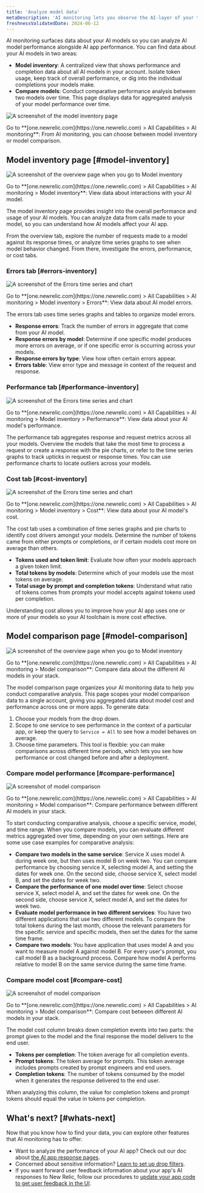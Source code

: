 ```yaml
---
title: 'Analyze model data'
metaDescription: 'AI monitoring lets you observe the AI-layer of your tech stack, giving you a holistic overview of the health and performance of your AI-powered app.'
freshnessValidatedDate: 2024-06-12
---
```


AI monitoring surfaces data about your AI models so you can analyze AI model performance alongside AI app performance. You can find data about your AI models in two areas:

* <DNT>**Model inventory**</DNT>: A centralized view that shows performance and completion data about all AI models in your account. Isolate token usage, keep track of overall performance, or dig into the individual completions your models make.
* <DNT>**Compare models**</DNT>: Conduct comparative performance analysis between two models over time. This page displays data for aggregated analysis of your model performance over time.

<img
  title="Model data overview"
  alt="A screenshot of the model inventory page"
  src="/images/ai_screenshot-crop_intro-to-model-data.webp"
/>

<figcaption>
  Go to **<DNT>[one.newrelic.com](https://one.newrelic.com) > All Capabilities > AI monitoring</DNT>**: From AI monitoring, you can choose between model inventory or model comparison.
</figcaption>

## Model inventory page [#model-inventory]

<img
  title="Model inventory overview"
  alt="A screenshot of the overview page when you go to Model inventory"
  src="/images/ai_screenshot-full_model-inventory-overview-page.webp"
/>

<figcaption>
  Go to **<DNT>[one.newrelic.com](https://one.newrelic.com) > All Capabilities > AI monitoring > Model inventory</DNT>**: View data about interactions with your AI model.
</figcaption>

The <DNT>model inventory</DNT> page provides insight into the overall performance and usage of your AI models. You can analyze data from calls made to your model, so you can understand how AI models affect your AI app.

From the overview tab, explore the number of requests made to a model against its response times, or analyze time series graphs to see when model behavior changed. From there, investigate the errors, performance, or cost tabs.

### Errors tab [#errors-inventory]

<img
  title="Model inventory: Errors"
  alt="A screenshot of the Errors time series and chart"
  src="/images/ai_screenshot-crop_model-inventory-errors.webp"
/>

<figcaption>
  Go to **<DNT>[one.newrelic.com](https://one.newrelic.com) > All Capabilities > AI monitoring > Model inventory > Errors</DNT>**: View data about AI model errors.
</figcaption>

The errors tab uses time series graphs and tables to organize model errors.

* <DNT>**Response errors**</DNT>: Track the number of errors in aggregate that come from your AI model.
* <DNT>**Response errors by model**</DNT>: Determine if one specific model produces more errors on average, or if one specific error is occurring across your models.
* <DNT>**Response errors by type**</DNT>: View how often certain errors appear.
* <DNT>**Errors table**</DNT>: View error type and message in context of the request and response.

### Performance tab [#performance-inventory]

<img
  title="Model inventory: Performance"
  alt="A screenshot of the Errors time series and chart"
  src="/images/ai_screenshot-crop_model-inventory-performance-page.webp"
/>

<figcaption>
  Go to **<DNT>[one.newrelic.com](https://one.newrelic.com) > All Capabilities > AI monitoring > Model inventory > Performance</DNT>**: View data about your AI model's performance.
</figcaption>

The performance tab aggregates response and request metrics across all your models. Overview the models that take the most time to process a request or create a response with the pie charts, or refer to the time series graphs to track upticks in request or response times. You can use performance charts to locate outliers across your models.

### Cost tab [#cost-inventory]

<img
  title="Model inventory: Performance"
  alt="A screenshot of the Errors time series and chart"
  src="/images/ai_screenshot-crop_model-inventory-cost.webp"
/>

<figcaption>
  Go to **<DNT>[one.newrelic.com](https://one.newrelic.com) > All Capabilities > AI monitoring > Model inventory > Cost</DNT>**: View data about your AI model's cost.
</figcaption>

The cost tab uses a combination of time series graphs and pie charts to identify cost drivers amongst your models. Determine the number of tokens came from either prompts or completions, or if certain models cost more on average than others.

* <DNT>**Tokens used and token limit**</DNT>: Evaluate how often your models approach a given token limit.
* <DNT>**Total tokens by models**</DNT>: Determine which of your models use the most tokens on average.
* <DNT>**Total usage by prompt and completion tokens**</DNT>: Understand what ratio of tokens comes from prompts your model accepts against tokens used per completion.

Understanding cost allows you to improve how your AI app uses one or more of your models so your AI toolchain is more cost effective.

## Model comparison page [#model-comparison]

<img
  title="Model inventory overview"
  alt="A screenshot of the overview page when you go to Model inventory"
  src="/images/ai_screenshot-full_ai-model-comparison-page.webp"
/>

<figcaption>
  Go to **<DNT>[one.newrelic.com](https://one.newrelic.com) > All Capabilities > AI monitoring > Model comparison</DNT>**: Compare data about the different AI models in your stack.
</figcaption>

The model comparison page organizes your AI monitoring data to help you conduct comparative analysis. This page scopes your model comparison data to a single account, giving you aggregated data about model cost and performance across one or more apps. To generate data:

1. Choose your models from the drop down.
2. Scope to one service to see performance in the context of a particular app, or keep the query to `Service = All` to see how a model behaves on average.
3. Choose time parameters. This tool is flexible: you can make comparisons across different time periods, which lets you see how performance or cost changed before and after a deployment.

### Compare model performance [#compare-performance]

<img
  title="Model comparison page: Performance"
  alt="A screenshot of model comparison"
  src="/images/ai_screenshot-crop_model-comparison-performance.webp"
/>

<figcaption>
  Go to **<DNT>[one.newrelic.com](https://one.newrelic.com) > All Capabilities > AI monitoring > Model comparison</DNT>**: Compare performance between different AI models in your stack.
</figcaption>

To start conducting comparative analysis, choose a specific service, model, and time range. When you compare models, you can evaluate different metrics aggregated over time, depending on your own settings. Here are some use case examples for comparative analysis:

* **Compare two models in the same service**: Service X uses model A during week one, but then uses model B on week two. You can compare performance by choosing service X, selecting model A, and setting the dates for week one. On the second side, choose service X, select model B, and set the dates for week two.
* **Compare the performance of one model over time**: Select choose service X, select model A, and set the dates for week one. On the second side, choose service X, select model A, and set the dates for week two.
* **Evaluate model performance in two different services**: You have two different applications that use two different models. To compare the total tokens during the last month, choose the relevant parameters for the specific service and specific models, then set the dates for the same time frame.
* **Compare two models**: You have application that uses model A and you want to measure model A against model B. For every user's prompt, you call model B as a background process. Compare how model A performs relative to model B on the same service during the same time frame.

### Compare model cost [#compare-cost]

<img
  title="Model comparison page: Cost"
  alt="A screenshot of model comparison"
  src="/images/ai_screenshot-crop_model-comparison-cost.webp"
/>

<figcaption>
  Go to **<DNT>[one.newrelic.com](https://one.newrelic.com) > All Capabilities > AI monitoring > Model comparison</DNT>**: Compare cost between different AI models in your stack.
</figcaption>

The model cost column breaks down completion events into two parts: the prompt given to the model and the final response the model delivers to the end user.

* <DNT>**Tokens per completion**</DNT>: The token average for all completion events.
* <DNT>**Prompt tokens**</DNT>: The token average for prompts. This token average includes prompts created by prompt engineers and end users.
* <DNT>**Completion tokens**</DNT>: The number of tokens consumed by the model when it generates the response delivered to the end user.

When analyzing this column, the value for completion tokens and prompt tokens should equal the value in tokens per completion.

## What's next? [#whats-next]

Now that you know how to find your data, you can explore other features that AI monitoring has to offer.

* Want to analyze the performance of your AI app? Check out our doc about [the AI app response pages](/docs/ai-monitoring/explore-ai-data/view-ai-responses).
* Concerned about sensitive information? [Learn to set up drop filters](/docs/ai-monitoring/drop-sensitive-data).
* If you want forward user feedback information about your app's AI responses to New Relic, follow our procedures to [update your app code to get user feedback in the UI](/docs/ai-monitoring/customize-agent-ai-monitoring).
